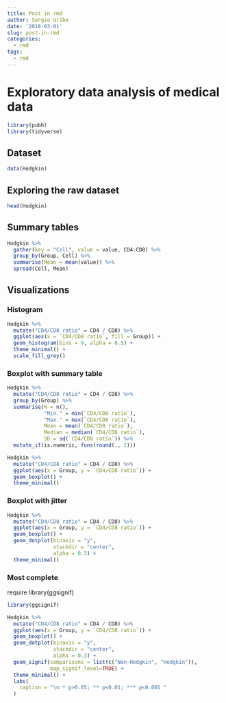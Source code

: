 ```yaml
---
title: Post in rmd
author: Sergio Uribe
date: '2018-03-01'
slug: post-in-rmd
categories:
  - rmd
tags:
  - rmd
---
```


# Exploratory data analysis of medical data
```r
library(pubh)
library(tidyverse)
```
## Dataset
```r
data(Hodgkin)
```

## Exploring the raw dataset
```r
head(Hodgkin)
```
## Summary tables
```r
Hodgkin %>% 
  gather(key = "Cell", value = value, CD4:CD8) %>% 
  group_by(Group, Cell) %>% 
  summarise(Mean = mean(value)) %>% 
  spread(Cell, Mean)
```
## Visualizations

### Histogram

```r
Hodgkin %>% 
  mutate("CD4/CD8 ratio" = CD4 / CD8) %>% 
  ggplot(aes(x = `CD4/CD8 ratio`, fill = Group)) +
  geom_histogram(bins = 9, alpha = 0.5) + 
  theme_minimal() +
  scale_fill_grey() 
```

### Boxplot with summary table
```r
Hodgkin %>% 
  mutate("CD4/CD8 ratio" = CD4 / CD8) %>% 
  group_by(Group) %>% 
  summarise(N = n(), 
            "Min." = min(`CD4/CD8 ratio`), 
            "Max." = max(`CD4/CD8 ratio`), 
            Mean = mean(`CD4/CD8 ratio`), 
            Median = median(`CD4/CD8 ratio`), 
            SD = sd(`CD4/CD8 ratio`)) %>% 
  mutate_if(is.numeric, funs(round(., 2)))
```


```r
Hodgkin %>% 
  mutate("CD4/CD8 ratio" = CD4 / CD8) %>% 
  ggplot(aes(x = Group, y = `CD4/CD8 ratio`)) + 
  geom_boxplot() +
  theme_minimal()
```

### Boxplot with jitter
```r
Hodgkin %>% 
  mutate("CD4/CD8 ratio" = CD4 / CD8) %>% 
  ggplot(aes(x = Group, y = `CD4/CD8 ratio`)) + 
  geom_boxplot() +
  geom_dotplot(binaxis = "y",
               stackdir = "center", 
               alpha = 0.3) +
  theme_minimal() 
```

### Most complete
require library(ggsignif)
```r

library(ggsignif)
```

```r
Hodgkin %>% 
  mutate("CD4/CD8 ratio" = CD4 / CD8) %>% 
  ggplot(aes(x = Group, y = `CD4/CD8 ratio`)) + 
  geom_boxplot() +
  geom_dotplot(binaxis = "y",
               stackdir = "center", 
               alpha = 0.3) +
  geom_signif(comparisons = list(c("Non-Hodgkin", "Hodgkin")), 
              map_signif_level=TRUE) +
  theme_minimal() +
  labs(
    caption = "\n * p>0.05; ** p<0.01; *** p<0.001 "
  )
  
```
